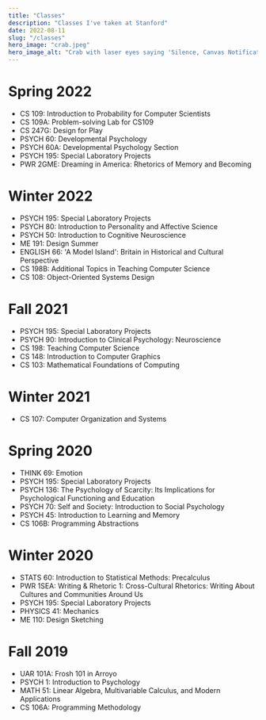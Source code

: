 ```yaml
---
title: "Classes"
description: "Classes I've taken at Stanford"
date: 2022-08-11
slug: "/classes"
hero_image: "crab.jpeg"
hero_image_alt: "Crab with laser eyes saying 'Silence, Canvas Notifications'"
---
```


# Spring 2022

- CS 109: Introduction to Probability for Computer Scientists
- CS 109A: Problem-solving Lab for CS109
- CS 247G: Design for Play
- PSYCH 60: Developmental Psychology
- PSYCH 60A: Developmental Psychology Section
- PSYCH 195: Special Laboratory Projects
- PWR 2GME: Dreaming in America: Rhetorics of Memory and Becoming

# Winter 2022

- PSYCH 195: Special Laboratory Projects
- PSYCH 80: Introduction to Personality and Affective Science
- PSYCH 50: Introduction to Cognitive Neuroscience
- ME 191: Design Summer
- ENGLISH 66:  'A Model Island': Britain in Historical and Cultural Perspective
- CS 198B: Additional Topics in Teaching Computer Science
- CS 108: Object-Oriented Systems Design

# Fall 2021

- PSYCH 195: Special Laboratory Projects
- PSYCH 90: Introduction to Clinical Psychology: Neuroscience
- CS 198: Teaching Computer Science
- CS 148: Introduction to Computer Graphics
- CS 103: Mathematical Foundations of Computing

# Winter 2021
- CS 107: Computer Organization and Systems

# Spring 2020
- THINK 69: Emotion
- PSYCH 195: Special Laboratory Projects
- PSYCH 136: The Psychology of Scarcity: Its Implications for Psychological Functioning and Education
- PSYCH 70: Self and Society: Introduction to Social Psychology
- PSYCH 45: Introduction to Learning and Memory
- CS 106B: Programming Abstractions

# Winter 2020
- STATS 60: Introduction to Statistical Methods: Precalculus
- PWR 1SEA: Writing & Rhetoric 1: Cross-Cultural Rhetorics: Writing About Cultures and Communities Around Us
- PSYCH 195: Special Laboratory Projects
- PHYSICS 41: Mechanics
- ME 110: Design Sketching

# Fall 2019
- UAR 101A: Frosh 101 in Arroyo
- PSYCH 1: Introduction to Psychology
- MATH 51: Linear Algebra, Multivariable Calculus, and Modern Applications
- CS 106A: Programming Methodology